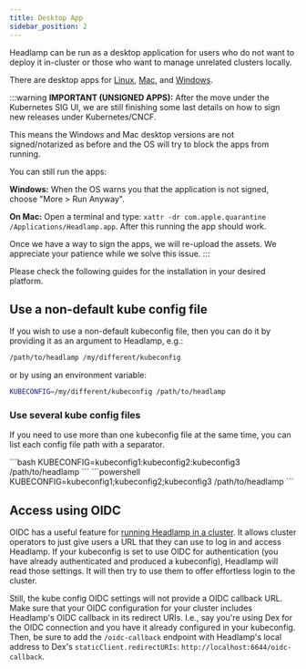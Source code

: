 ```yaml
---
title: Desktop App
sidebar_position: 2
---
```


Headlamp can be run as a desktop application for users who do not want to
deploy it in-cluster or those who want to manage unrelated clusters locally.

There are desktop apps for [Linux](./linux-installation.md), [Mac](./mac-installation.md), and [Windows](./win-installation.md).

:::warning
**IMPORTANT (UNSIGNED APPS):** After the move under the Kubernetes SIG UI, we are still finishing some last details on how to sign new releases under Kubernetes/CNCF.

This means the Windows and Mac desktop versions are not signed/notarized as before and the OS will try to block the apps from running.

You can still run the apps:

**Windows:** When the OS warns you that the application is not signed, choose "More > Run Anyway".

**On Mac:** Open a terminal and type: `xattr -dr com.apple.quarantine /Applications/Headlamp.app`. After this running the app should work.

Once we have a way to sign the apps, we will re-upload the assets.
We appreciate your patience while we solve this issue.
:::

Please check the following guides for the installation in your desired platform.


<DocCardList />

## Use a non-default kube config file

If you wish to use a non-default kubeconfig file, then you can do it by
providing it as an argument to Headlamp, e.g.:

```bash
/path/to/headlamp /my/different/kubeconfig
```

or by using an environment variable:

```bash
KUBECONFIG=/my/different/kubeconfig /path/to/headlamp
```

### Use several kube config files

If you need to use more than one kubeconfig file at the same time, you can list
each config file path with a separator.


<Tabs>
  <TabItem value="unix" label="Unix" default>
    ```bash
    KUBECONFIG=kubeconfig1:kubeconfig2:kubeconfig3 /path/to/headlamp
    ```
  </TabItem>
  <TabItem value="powershell" label="PowerShell">
    ```powershell
    KUBECONFIG=kubeconfig1;kubeconfig2;kubeconfig3 /path/to/headlamp
    ```
  </TabItem>
</Tabs>



## Access using OIDC

OIDC has a useful feature for
[running Headlamp in a cluster](../in-cluster). It allows cluster operators to just
give users a URL that they can use to log in and access Headlamp.
If your kubeconfig is set to use OIDC for authentication (you have already
authenticated and produced a kubeconfig), Headlamp will read those settings. It
will then try to use them to offer effortless login to the cluster.

Still, the kube config OIDC settings will not provide a OIDC callback URL. Make sure that your OIDC configuration for your cluster includes Headlamp's OIDC callback in its redirect URIs. I.e., say you're using
Dex for the OIDC connection and you have it already configured in your
kubeconfig. Then, be sure to add the `/oidc-callback` endpoint with Headlamp's local address
to Dex's `staticClient.redirectURIs`: `http://localhost:6644/oidc-callback`.
